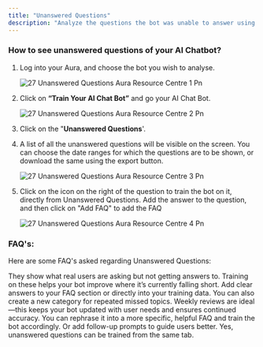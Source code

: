 ```yaml
---
title: "Unanswered Questions"
description: "Analyze the questions the bot was unable to answer using Unanswered Questions."
---
```


### **How to see unanswered questions of your AI Chatbot?**

1. Log into your  Aura, and choose the bot you wish to analyse.

   ![27 Unanswered Questions  Aura Resource Centre 1 Pn](/images/how-botpenguin-works/unanswered-questions/27.unanswered_questions__Aura_resource_centre-1.png)
2. Click on **“Train Your AI Chat Bot”** and go your AI Chat Bot.

   ![27 Unanswered Questions  Aura Resource Centre 2 Pn](/images/how-botpenguin-works/unanswered-questions/27.unanswered_questions__Aura_resource_centre-2.png)
3. Click on the "**Unanswered Questions**'.
4. A list of all the unanswered questions will be visible on the screen. You can choose the date ranges for which the questions are to be shown, or download the same using the export button.

   ![27 Unanswered Questions  Aura Resource Centre 3 Pn](/images/how-botpenguin-works/unanswered-questions/27.unanswered_questions__Aura_resource_centre-3.png)
5. Click on the icon on the right of the question to train the bot on it, directly from Unanswered Questions. Add the answer to the question, and then click on "Add FAQ" to add the FAQ

   ![27 Unanswered Questions  Aura Resource Centre 4 Pn](/images/how-botpenguin-works/unanswered-questions/27.unanswered_questions__Aura_resource_centre-4.png)

### **FAQ's:**

Here are some FAQ's asked regarding Unanswered Questions:

<AccordionGroup>
  <Accordion title="Why are unanswered questions important for training?">
    They show what real users are asking but not getting answers to. Training on these helps your bot improve where it’s currently falling short.
  </Accordion>
  <Accordion title="What is the best way to respond to a missed question?">
    Add clear answers to your FAQ section or directly into your training data. You can also create a new category for repeated missed topics.
  </Accordion>
  <Accordion title="How often should I check for unanswered questions?">
    Weekly reviews are ideal—this keeps your bot updated with user needs and ensures continued accuracy.
  </Accordion>
  <Accordion title="What if unanswered question is too broad or vague?">
    You can rephrase it into a more specific, helpful FAQ and train the bot accordingly. Or add follow-up prompts to guide users better.
  </Accordion>
  <Accordion title="Can I train unanswered questions from the same tab?">
    Yes, unanswered questions can be trained from the same tab.
  </Accordion>
</AccordionGroup>

 
